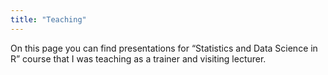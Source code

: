 ```yaml
---
title: "Teaching"
---
```


On this page you can find presentations for "Statistics and Data Science in R" course that I was teaching as a trainer and visiting lecturer.
